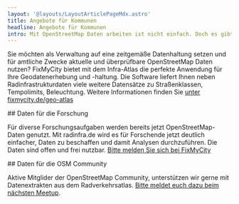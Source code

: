 ```yaml
---
layout: '@layouts/LayoutArticlePageMdx.astro'
title: Angebote für Kommunen
headline: Angebote für Kommunen
intro: Mit OpenStreetMap Daten arbeiten ist nicht einfach. Doch es gibt gute Hilfe von der Community und Firmen.
---
```



Sie möchten als Verwaltung auf eine zeitgemäße Datenhaltung setzen und für amtliche Zwecke aktuelle und überprüfbare OpenStreetMap Daten nutzen? FixMyCity bietet mit dem Infra-Atlas die perfekte Anwendung für Ihre Geodatenerhebung und -haltung. Die Software liefert Ihnen neben Radinfrastrukturdaten viele weitere Datensätze zu Straßenklassen, Tempolimits, Beleuchtung. Weitere Informationen finden Sie [unter fixmycity.de/geo-atlas](https://www.fixmycity.de/geo-atlas)

<AnchorSection id="forschung">
## Daten für die Forschung

Für diverse Forschungsaufgaben werden bereits jetzt OpenStreetMap-Daten genutzt. Mit radinfra.de wird es für Forschende jetzt deutlich einfacher, Daten zu beschaffen und damit Analysen durchzuführen. Die Daten sind offen und frei nutzbar. [Bitte melden Sie sich bei FixMyCity](https://www.fixmycity.de/kontakt)
</AnchorSection>

<AnchorSection id="community">
## Daten für die OSM Community

Aktive Mitglider der OpenStreetMap Community, unterstützen wir gerne mit Datenextrakten aus dem Radverkehrsatlas. [Bitte meldet euch dazu beim nächsten Meetup](/kontakt).
</AnchorSection>
